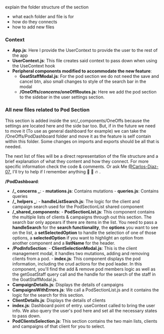 explain the folder structure of the section
  - what each folder and file is for
  - how do they connects
  - how to add new files



### Context
- **App.js**:  Here I provide the UserContext to provide the user to the rest of the app
- **UserContext.js**: This file creates said context to pass down when using the UseContext hook
- **Peripheral components modified to accommodate the new feature**:
  * **GoatStaffModal.js**: For the pod section we do not need the save and cancel btn, also small changes to style of the search bar in the modal
  * **/OneOffs/_concerns_/oneOffRoutes.js**: Here we add the pod section to the sidebar in the user settings section.

### All new files related to Pod Section
This section is added inside the src/_components/OneOffs because the settings are located here and the side bar too. But, if in the future we need to move it (To use as general dashboard for example) we can take the /OneOffs/PodDashboard folder and move it as the feature is self contain within this folder. Some changes on imports and exports should be all that is needed.

The next list of files will be a direct representation of the file structure and a brief explanation of what they content and how they connect. For more specific information check the code & comments. Or ask Me [@Carlos-Diaz-07](https://github.com/carlos-diaz-07), I'll try to help if I remember anything 👴 🧠 🔥 .

**/PodDashboard**:
* **/_ concerns _**:
      - **mutations.js**: Contains mutations
      - **queries.js**: Contains queries
* **/_ helpers _**:
      - **handleListSearch.js**: The logic for the client and campaign search used for the PodSectionList shared component
* **/_shared_components**:
      - **PodSectionList.js**:  This component contains the multiple lists of clients & campaigns through out this section. The search bar only appears if there are items in the list. You need to pass a **handleSearch** for the **search functionality**, the **options** you want to see on the list, a **setSelectedOption** to handle the selection of one of those options, a **selectedOption** if you want to highlight an option from another component and a **listName** for the header.
* **/PodInfoSection**:
      - **ClientSelectionModal.js**:  This is the client management modal, it handles two mutations, adding and removing clients from a pod.
      - **index.js**:  This component displays the pod information, including the crud actions for the pod leader. In this component, you'll find the add & remove pod members logic as well as the getGoatStaff query call and the handle for the search of the staff in the GoatStaffModal.js.
* **CampaignDetails.js**: Displays the details of campaigns
* **CampaignsWithErrors.js**:  We call a PodSectionList.js and it contains the logic for the search for this section.
* **ClientDetails.js**: Displays the details of clients
* **index.js**: Dashboard point of entry. useContext called to bring the user info. We also query the user's pod here and set all the necessary states to pass down.
 * **PodClientsSelection.js**: This section contains the two main lists, clients and campaigns of that client for you to select.
